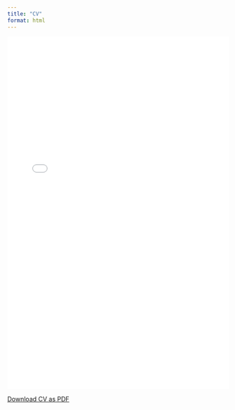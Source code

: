 ```yaml
---
title: "CV"
format: html
---
```


<iframe src="media/cv_en.pdf" width="100%" height="800px" style="border: none;">

<p>Your browser does not support PDFs. <a href="media/cv_en.pdf">Download the PDF</a>.</p>

</iframe>

[Download CV as PDF](media/cv_en.pdf){.btn .btn-primary}

